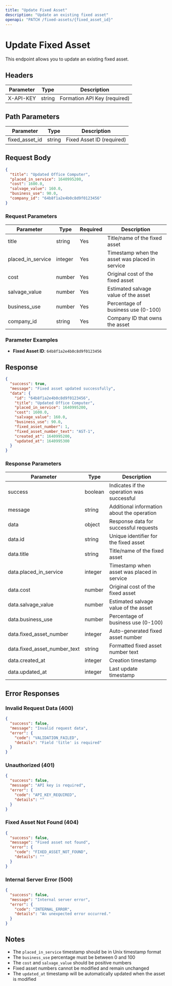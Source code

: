 ```yaml
---
title: "Update Fixed Asset"
description: "Update an existing fixed asset"
openapi: "PATCH /fixed-assets/{fixed_asset_id}"
---
```


# Update Fixed Asset

This endpoint allows you to update an existing fixed asset.

## Headers

| Parameter | Type   | Description                  |
| --------- | ------ | ---------------------------- |
| X-API-KEY | string | Formation API Key (required) |

## Path Parameters

| Parameter      | Type   | Description               |
| -------------- | ------ | ------------------------- |
| fixed_asset_id | string | Fixed Asset ID (required) |

## Request Body

```json
{
  "title": "Updated Office Computer",
  "placed_in_service": 1640995200,
  "cost": 1600.0,
  "salvage_value": 160.0,
  "business_use": 90.0,
  "company_id": "64b8f1a2e4b0c8d9f0123456"
}
```

### Request Parameters

| Parameter         | Type    | Required | Description                                    |
| ----------------- | ------- | -------- | ---------------------------------------------- |
| title             | string  | Yes      | Title/name of the fixed asset                  |
| placed_in_service | integer | Yes      | Timestamp when the asset was placed in service |
| cost              | number  | Yes      | Original cost of the fixed asset               |
| salvage_value     | number  | Yes      | Estimated salvage value of the asset           |
| business_use      | number  | Yes      | Percentage of business use (0-100)             |
| company_id        | string  | Yes      | Company ID that owns the asset                 |

### Parameter Examples

- **Fixed Asset ID**: `64b8f1a2e4b0c8d9f0123456`

## Response

```json
{
  "success": true,
  "message": "Fixed asset updated successfully",
  "data": {
    "id": "64b8f1a2e4b0c8d9f0123456",
    "title": "Updated Office Computer",
    "placed_in_service": 1640995200,
    "cost": 1600.0,
    "salvage_value": 160.0,
    "business_use": 90.0,
    "fixed_asset_number": 1,
    "fixed_asset_number_text": "AST-1",
    "created_at": 1640995200,
    "updated_at": 1640995300
  }
}
```

### Response Parameters

| Parameter                    | Type    | Description                                |
| ---------------------------- | ------- | ------------------------------------------ |
| success                      | boolean | Indicates if the operation was successful  |
| message                      | string  | Additional information about the operation |
| data                         | object  | Response data for successful requests      |
| data.id                      | string  | Unique identifier for the fixed asset      |
| data.title                   | string  | Title/name of the fixed asset              |
| data.placed_in_service       | integer | Timestamp when asset was placed in service |
| data.cost                    | number  | Original cost of the fixed asset           |
| data.salvage_value           | number  | Estimated salvage value of the asset       |
| data.business_use            | number  | Percentage of business use (0-100)         |
| data.fixed_asset_number      | integer | Auto-generated fixed asset number          |
| data.fixed_asset_number_text | string  | Formatted fixed asset number text          |
| data.created_at              | integer | Creation timestamp                         |
| data.updated_at              | integer | Last update timestamp                      |

## Error Responses

### Invalid Request Data (400)

```json
{
  "success": false,
  "message": "Invalid request data",
  "error": {
    "code": "VALIDATION_FAILED",
    "details": "Field 'title' is required"
  }
}
```

### Unauthorized (401)

```json
{
  "success": false,
  "message": "API key is required",
  "error": {
    "code": "API_KEY_REQUIRED",
    "details": ""
  }
}
```

### Fixed Asset Not Found (404)

```json
{
  "success": false,
  "message": "Fixed asset not found",
  "error": {
    "code": "FIXED_ASSET_NOT_FOUND",
    "details": ""
  }
}
```

### Internal Server Error (500)

```json
{
  "success": false,
  "message": "Internal server error",
  "error": {
    "code": "INTERNAL_ERROR",
    "details": "An unexpected error occurred."
  }
}
```

## Notes

- The `placed_in_service` timestamp should be in Unix timestamp format
- The `business_use` percentage must be between 0 and 100
- The `cost` and `salvage_value` should be positive numbers
- Fixed asset numbers cannot be modified and remain unchanged
- The `updated_at` timestamp will be automatically updated when the asset is modified
